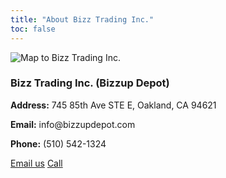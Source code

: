 ```yaml
---
title: "About Bizz Trading Inc."
toc: false
---
```


```{=html}
<div class="row g-4 align-items-start contact-two-col">
  <div class="col-md-6">
    <img src="..assets/img/bizzup_map.png" alt="Map to Bizz Trading Inc." class="map-frame">
  </div>

  <div class="col-md-6">
    <h3 class="mb-3">Bizz Trading Inc. (Bizzup Depot)</h3>

    <p class="contact-line"><strong>Address:</strong> 745 85th Ave STE E, Oakland, CA 94621</p>
    <p class="contact-line"><strong>Email:</strong> info@bizzupdepot.com</p>
    <p class="contact-line"><strong>Phone:</strong> (510) 542-1324</p>

    <p class="mt-3">
      <a class="btn btn-brand" href="mailto:info@bizzupdepot.com?subject=Bizzup%20Website%20Inquiry">Email us</a>
      <a class="btn btn-light" href="tel:+15105421324">Call</a>
    </p>
  </div>
</div>

```